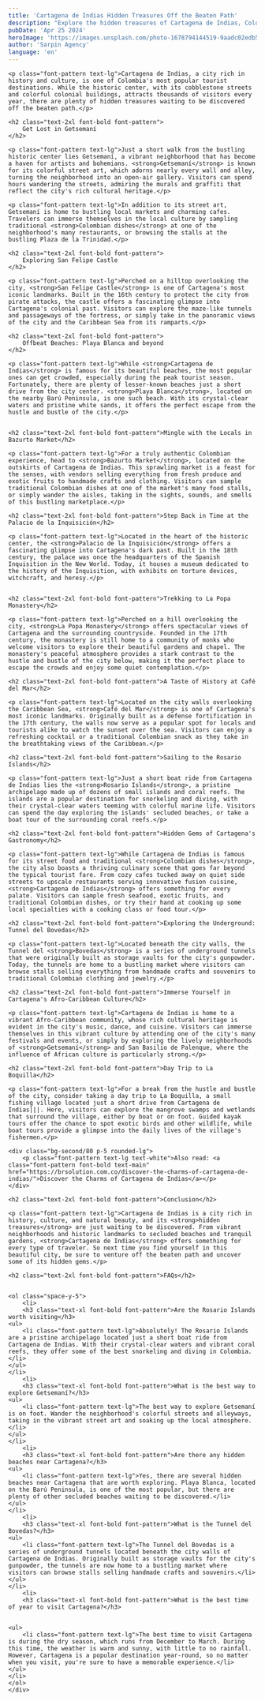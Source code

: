 ```yaml
---
title: 'Cartagena de Indias Hidden Treasures Off the Beaten Path'
description: "Explore the hidden treasures of Cartagena de Indias, Colombia! From vibrant neighborhoods to secluded beaches, discover the city's offbeat gems in this guide."
pubDate: 'Apr 25 2024'
heroImage: 'https://images.unsplash.com/photo-1678794144519-9aadc02edb53?q=80&w=1974&auto=format&fit=crop&ixlib=rb-4.0.3&ixid=M3wxMjA3fDB8MHxwaG90by1wYWdlfHx8fGVufDB8fHx8fA%3D%3D'
author: 'Sarpin Agency'
language: 'en'
---
```


<div class="space-y-5">
   

    <p class="font-pattern text-lg">Cartagena de Indias, a city rich in history and culture, is one of Colombia's most popular tourist destinations. While the historic center, with its cobblestone streets and colorful colonial buildings, attracts thousands of visitors every year, there are plenty of hidden treasures waiting to be discovered off the beaten path.</p>

    <h2 class="text-2xl font-bold font-pattern">
        Get Lost in Getsemaní
    </h2>

    <p class="font-pattern text-lg">Just a short walk from the bustling historic center lies Getsemaní, a vibrant neighborhood that has become a haven for artists and bohemians. <strong>Getsemaní</strong> is known for its colorful street art, which adorns nearly every wall and alley, turning the neighborhood into an open-air gallery. Visitors can spend hours wandering the streets, admiring the murals and graffiti that reflect the city's rich cultural heritage.</p>

    <p class="font-pattern text-lg">In addition to its street art, Getsemaní is home to bustling local markets and charming cafes. Travelers can immerse themselves in the local culture by sampling traditional <strong>Colombian dishes</strong> at one of the neighborhood's many restaurants, or browsing the stalls at the bustling Plaza de la Trinidad.</p>

    <h2 class="text-2xl font-bold font-pattern">
        Exploring San Felipe Castle
    </h2>
    
    <p class="font-pattern text-lg">Perched on a hilltop overlooking the city, <strong>San Felipe Castle</strong> is one of Cartagena's most iconic landmarks. Built in the 16th century to protect the city from pirate attacks, the castle offers a fascinating glimpse into Cartagena's colonial past. Visitors can explore the maze-like tunnels and passageways of the fortress, or simply take in the panoramic views of the city and the Caribbean Sea from its ramparts.</p>

    <h2 class="text-2xl font-bold font-pattern">
        Offbeat Beaches: Playa Blanca and beyond
    </h2>
   
    <p class="font-pattern text-lg">While <strong>Cartagena de Indias</strong> is famous for its beautiful beaches, the most popular ones can get crowded, especially during the peak tourist season. Fortunately, there are plenty of lesser-known beaches just a short drive from the city center. <strong>Playa Blanca</strong>, located on the nearby Barú Peninsula, is one such beach. With its crystal-clear waters and pristine white sands, it offers the perfect escape from the hustle and bustle of the city.</p>


    <h2 class="text-2xl font-bold font-pattern">Mingle with the Locals in Bazurto Market</h2>

    <p class="font-pattern text-lg">For a truly authentic Colombian experience, head to <strong>Bazurto Market</strong>, located on the outskirts of Cartagena de Indias. This sprawling market is a feast for the senses, with vendors selling everything from fresh produce and exotic fruits to handmade crafts and clothing. Visitors can sample traditional Colombian dishes at one of the market's many food stalls, or simply wander the aisles, taking in the sights, sounds, and smells of this bustling marketplace.</p>

    <h2 class="text-2xl font-bold font-pattern">Step Back in Time at the Palacio de la Inquisición</h2>
    
    <p class="font-pattern text-lg">Located in the heart of the historic center, the <strong>Palacio de la Inquisición</strong> offers a fascinating glimpse into Cartagena's dark past. Built in the 18th century, the palace was once the headquarters of the Spanish Inquisition in the New World. Today, it houses a museum dedicated to the history of the Inquisition, with exhibits on torture devices, witchcraft, and heresy.</p>


    <h2 class="text-2xl font-bold font-pattern">Trekking to La Popa Monastery</h2>
    
    <p class="font-pattern text-lg">Perched on a hill overlooking the city, <strong>La Popa Monastery</strong> offers spectacular views of Cartagena and the surrounding countryside. Founded in the 17th century, the monastery is still home to a community of monks who welcome visitors to explore their beautiful gardens and chapel. The monastery's peaceful atmosphere provides a stark contrast to the hustle and bustle of the city below, making it the perfect place to escape the crowds and enjoy some quiet contemplation.</p>
    
    <h2 class="text-2xl font-bold font-pattern">A Taste of History at Café del Mar</h2>

    <p class="font-pattern text-lg">Located on the city walls overlooking the Caribbean Sea, <strong>Café del Mar</strong> is one of Cartagena's most iconic landmarks. Originally built as a defense fortification in the 17th century, the walls now serve as a popular spot for locals and tourists alike to watch the sunset over the sea. Visitors can enjoy a refreshing cocktail or a traditional Colombian snack as they take in the breathtaking views of the Caribbean.</p>
    
    <h2 class="text-2xl font-bold font-pattern">Sailing to the Rosario Islands</h2>

    <p class="font-pattern text-lg">Just a short boat ride from Cartagena de Indias lies the <strong>Rosario Islands</strong>, a pristine archipelago made up of dozens of small islands and coral reefs. The islands are a popular destination for snorkeling and diving, with their crystal-clear waters teeming with colorful marine life. Visitors can spend the day exploring the islands' secluded beaches, or take a boat tour of the surrounding coral reefs.</p>
    
    <h2 class="text-2xl font-bold font-pattern">Hidden Gems of Cartagena's Gastronomy</h2>

    <p class="font-pattern text-lg">While Cartagena de Indias is famous for its street food and traditional <strong>Colombian dishes</strong>, the city also boasts a thriving culinary scene that goes far beyond the typical tourist fare. From cozy cafes tucked away on quiet side streets to upscale restaurants serving innovative fusion cuisine, <strong>Cartagena de Indias</strong> offers something for every palate. Visitors can sample fresh seafood, exotic fruits, and traditional Colombian dishes, or try their hand at cooking up some local specialties with a cooking class or food tour.</p>
    
    <h2 class="text-2xl font-bold font-pattern">Exploring the Underground: Tunnel del Bovedas</h2>
    
    <p class="font-pattern text-lg">Located beneath the city walls, the Tunnel del <strong>Bovedas</strong> is a series of underground tunnels that were originally built as storage vaults for the city's gunpowder. Today, the tunnels are home to a bustling market where visitors can browse stalls selling everything from handmade crafts and souvenirs to traditional Colombian clothing and jewelry.</p>
    
    <h2 class="text-2xl font-bold font-pattern">Immerse Yourself in Cartagena's Afro-Caribbean Culture</h2>
    
    <p class="font-pattern text-lg">Cartagena de Indias is home to a vibrant Afro-Caribbean community, whose rich cultural heritage is evident in the city's music, dance, and cuisine. Visitors can immerse themselves in this vibrant culture by attending one of the city's many festivals and events, or simply by exploring the lively neighborhoods of <strong>Getsemaní</strong> and San Basilio de Palenque, where the influence of African culture is particularly strong.</p>
    
    <h2 class="text-2xl font-bold font-pattern">Day Trip to La Boquilla</h2>
    
    <p class="font-pattern text-lg">For a break from the hustle and bustle of the city, consider taking a day trip to La Boquilla, a small fishing village located just a short drive from Cartagena de Indias|||. Here, visitors can explore the mangrove swamps and wetlands that surround the village, either by boat or on foot. Guided kayak tours offer the chance to spot exotic birds and other wildlife, while boat tours provide a glimpse into the daily lives of the village's fishermen.</p>

    <div class="bg-second/80 p-5 rounded-lg">
        <p class="font-pattern text-lg text-white">Also read: <a class="font-pattern font-bold text-main" href="https://brsolution.com.co/discover-the-charms-of-cartagena-de-indias/">Discover the Charms of Cartagena de Indias</a></p>
    </div>

    <h2 class="text-2xl font-bold font-pattern">Conclusion</h2>

    <p class="font-pattern text-lg">Cartagena de Indias is a city rich in history, culture, and natural beauty, and its <strong>hidden treasures</strong> are just waiting to be discovered. From vibrant neighborhoods and historic landmarks to secluded beaches and tranquil gardens, <strong>Cartagena de Indias</strong> offers something for every type of traveler. So next time you find yourself in this beautiful city, be sure to venture off the beaten path and uncover some of its hidden gems.</p>

    <h2 class="text-2xl font-bold font-pattern">FAQs</h2>


    <ol class="space-y-5">
        <li>
        <h3 class="text-xl font-bold font-pattern">Are the Rosario Islands worth visiting</h3>
    <ul>
        <li class="font-pattern text-lg">Absolutely! The Rosario Islands are a pristine archipelago located just a short boat ride from Cartagena de Indias. With their crystal-clear waters and vibrant coral reefs, they offer some of the best snorkeling and diving in Colombia.</li>
    </ul>
    </li>
        <li>
        <h3 class="text-xl font-bold font-pattern">What is the best way to explore Getsemaní?</h3>
    <ul>
        <li class="font-pattern text-lg">The best way to explore Getsemaní is on foot. Wander the neighborhood's colorful streets and alleyways, taking in the vibrant street art and soaking up the local atmosphere.</li>
    </ul>
    </li>
        <li>
        <h3 class="text-xl font-bold font-pattern">Are there any hidden beaches near Cartagena?</h3>
    <ul>
        <li class="font-pattern text-lg">Yes, there are several hidden beaches near Cartagena that are worth exploring. Playa Blanca, located on the Barú Peninsula, is one of the most popular, but there are plenty of other secluded beaches waiting to be discovered.</li>
    </ul>
    </li>
        <li>
        <h3 class="text-xl font-bold font-pattern">What is the Tunnel del Bovedas?</h3>
    <ul>
        <li class="font-pattern text-lg">The Tunnel del Bovedas is a series of underground tunnels located beneath the city walls of Cartagena de Indias. Originally built as storage vaults for the city's gunpowder, the tunnels are now home to a bustling market where visitors can browse stalls selling handmade crafts and souvenirs.</li>
    </ul>
    </li>
        <li>
        <h3 class="text-xl font-bold font-pattern">What is the best time of year to visit Cartagena?</h3>
        
        
    <ul>
        <li class="font-pattern text-lg">The best time to visit Cartagena is during the dry season, which runs from December to March. During this time, the weather is warm and sunny, with little to no rainfall. However, Cartagena is a popular destination year-round, so no matter when you visit, you're sure to have a memorable experience.</li>
    </ul>
    </li>
    </ol>    
    </div>
